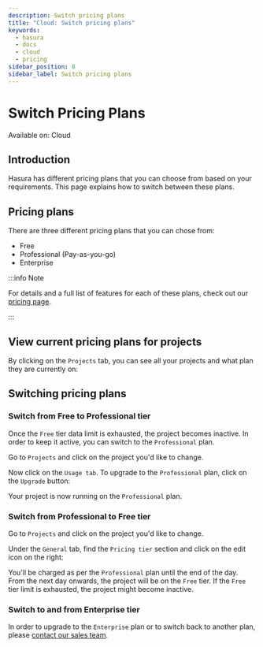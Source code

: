 ```yaml
---
description: Switch pricing plans
title: "Cloud: Switch pricing plans"
keywords:
  - hasura
  - docs
  - cloud
  - pricing
sidebar_position: 8
sidebar_label: Switch pricing plans
---
```



# Switch Pricing Plans

<div className="badge badge--primary heading-badge">Available on: Cloud</div>

## Introduction

Hasura has different pricing plans that you can choose from based on your requirements. This page explains how to switch
between these plans.

## Pricing plans

There are three different pricing plans that you can chose from:

- Free
- Professional (Pay-as-you-go)
- Enterprise

:::info Note

For details and a full list of features for each of these plans, check out our
[pricing page](https://hasura.io/pricing/).

:::

## View current pricing plans for projects

By clicking on the `Projects` tab, you can see all your projects and what plan they are currently on:

<Thumbnail src="/img/projects/project-pricing-plans.png" alt="Billing overview" width="1200px" />

## Switching pricing plans

### Switch from **Free** to **Professional** tier

Once the `Free` tier data limit is exhausted, the project becomes inactive. In order to keep it active, you can switch
to the `Professional` plan.

Go to `Projects` and click on the project you'd like to change.

Now click on the `Usage tab`. To upgrade to the `Professional` plan, click on the `Upgrade` button:

<Thumbnail src="/img/projects/upgrade-to-paid-plan.png" alt="Upgrade to the Standard plan" width="1200px" />

Your project is now running on the `Professional` plan.

### Switch from **Professional** to **Free** tier

Go to `Projects` and click on the project you'd like to change.

Under the `General` tab, find the `Pricing tier` section and click on the edit icon on the right:

<Thumbnail src="/img/projects/switch-to-free-plan.png" alt="Switch from Standard to Free tier" width="1200px" />

You'll be charged as per the `Professional` plan until the end of the day. From the next day onwards, the project will
be on the `Free` tier. If the `Free` tier limit is exhausted, the project might become inactive.

### Switch to and from **Enterprise** tier

In order to upgrade to the `Enterprise` plan or to switch back to another plan, please
[contact our sales team](https://hasura.io/contact-us/?type=hasuraenterprise).
